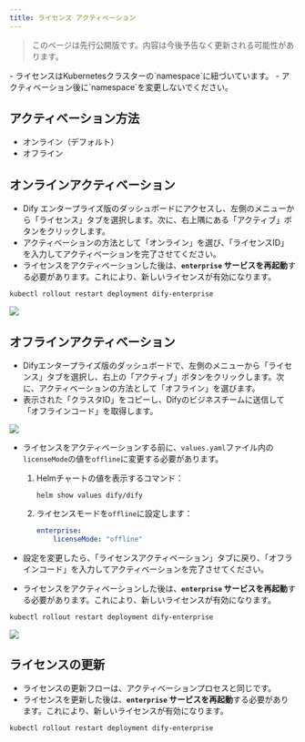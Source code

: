 ```yaml
---
title: ライセンス アクティベーション
---
```


> このページは先行公開版です。内容は今後予告なく更新される可能性があります。

<Warning>
- ライセンスはKubernetesクラスターの`namespace`に紐づいています。
- アクティベーション後に`namespace`を変更しないでください。
</Warning>


## アクティベーション方法

- オンライン（デフォルト）
- オフライン

## オンラインアクティベーション

- Dify エンタープライズ版のダッシュボードにアクセスし、左側のメニューから「ライセンス」タブを選択します。次に、右上隅にある「アクティブ」ボタンをクリックします。
- アクティベーションの方法として「オンライン」を選び、「ライセンスID」を入力してアクティベーションを完了させてください。
- ライセンスをアクティベーションした後は、**`enterprise` サービスを再起動**する必要があります。これにより、新しいライセンスが有効になります。
```bash
kubectl rollout restart deployment dify-enterprise
```

![](https://assets-docs.dify.ai/2025/04/767730970c14696c6eea2eb3b2289898.png)

## オフラインアクティベーション

- Difyエンタープライズ版のダッシュボードで、左側のメニューから「ライセンス」タブを選択し、右上の「アクティブ」ボタンをクリックします。次に、アクティベーションの方法として「オフライン」を選びます。
- 表示された「クラスタID」をコピーし、Difyのビジネスチームに送信して「オフラインコード」を取得します。

![](https://assets-docs.dify.ai/2024/11/3b5198ceff1db9bab8e614b7ef39e699.png)

- ライセンスをアクティベーションする前に、`values.yaml`ファイル内の`licenseMode`の値を`offline`に変更する必要があります。

    1. Helmチャートの値を表示するコマンド：
        ```
        helm show values dify/dify
        ```

    2. ライセンスモードを`offline`に設定します：
        ```yaml
        enterprise:
            licenseMode: "offline"
        ```

- 設定を変更したら、「ライセンスアクティベーション」タブに戻り、「オフラインコード」を入力してアクティベーションを完了させてください。
- ライセンスをアクティベーションした後は、**`enterprise` サービスを再起動**する必要があります。これにより、新しいライセンスが有効になります。
```bash
kubectl rollout restart deployment dify-enterprise
```

![](https://assets-docs.dify.ai/2024/11/beac33066670e291dbafa1c71c2bf58c.png)


## ライセンスの更新
- ライセンスの更新フローは、アクティベーションプロセスと同じです。
- ライセンスを更新した後は、**`enterprise` サービスを再起動**する必要があります。これにより、新しいライセンスが有効になります。
```bash
kubectl rollout restart deployment dify-enterprise
```
